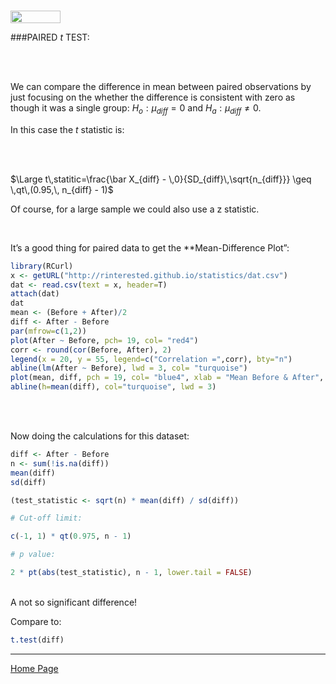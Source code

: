 <br>
<a href="http://rinterested.github.io/statistics/index.html">
<img HEIGHT="20" WIDTH="80" src="https://cloud.githubusercontent.com/assets/9312897/10556783/a27a26fa-745c-11e5-9b1a-2d5bd737387a.PNG"></a>


###PAIRED $t$ TEST:

<br><br>

We can compare the difference in mean between paired observations by just focusing on the whether the difference is consistent with zero as though it was a single group: $H_o: \mu_{diff} = 0$ and $H_a: \mu_{diff} \neq 0$.

In this case the $t$ statistic is:

<br><br>

$\Large t\,statitic=\frac{\bar X_{diff} - \,0}{SD_{diff}\,\sqrt{n_{diff}}} \geq \,qt\,(0.95,\, n_{diff} - 1)$

Of course, for a large sample we could also use a z statistic.

<br>

It's a good thing for paired data to get the **Mean-Difference Plot":

```r
library(RCurl)
x <- getURL("http://rinterested.github.io/statistics/dat.csv")
dat <- read.csv(text = x, header=T)
attach(dat)
dat
mean <- (Before + After)/2
diff <- After - Before
par(mfrow=c(1,2))
plot(After ~ Before, pch= 19, col= "red4")
corr <- round(cor(Before, After), 2)
legend(x = 20, y = 55, legend=c("Correlation =",corr), bty="n")
abline(lm(After ~ Before), lwd = 3, col= "turquoise")
plot(mean, diff, pch = 19, col= "blue4", xlab = "Mean Before & After", ylab = "Difference Before & After")
abline(h=mean(diff), col="turquoise", lwd = 3)
```


<br><br>

Now doing the calculations for this dataset:

```r
diff <- After - Before
n <- sum(!is.na(diff))
mean(diff)
sd(diff)
```
```r
(test_statistic <- sqrt(n) * mean(diff) / sd(diff))

# Cut-off limit:

c(-1, 1) * qt(0.975, n - 1)

# p value:

2 * pt(abs(test_statistic), n - 1, lower.tail = FALSE)
```

<br>
A not so significant difference!

Compare to:

```r
t.test(diff)
```
---

<a href="http://rinterested.github.io/statistics/index.html">Home Page</a>